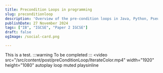 ```yaml
---
title: Precondition Loops in programming
slug: preconditionloop
description: 'Overview of the pre-condition loops in Java, Python, Pseudocode both IB and IGCSE'
publishDate: 27 November 2024
tags: ["IB", "IGCSE", "Paper 2 IGCSE"]
draft: false
ogImage: /social-card.png

---
```

 This is a test. 
 :::warning
 To be completed
 :::
<video
  src="/src/content/post/preConditionLoop/IterateColor.mp4"
  width="1920"
  height="1080"
  autoplay
  loop
  muted
  playsinline
></video>

